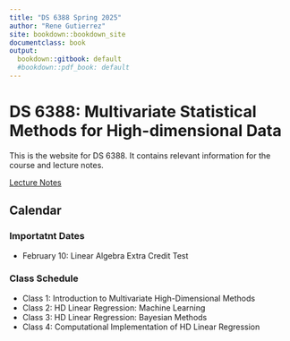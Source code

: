 ```yaml
---
title: "DS 6388 Spring 2025"
author: "Rene Gutierrez"
site: bookdown::bookdown_site
documentclass: book
output:
  bookdown::gitbook: default
  #bookdown::pdf_book: default
---
```


# DS 6388: Multivariate Statistical Methods for High-dimensional Data

This is the website for DS 6388. It contains relevant information for the course
and lecture notes.

[Lecture Notes](https://rene-gutierrez.github.io/ds_6388/)

## Calendar

### Importatnt Dates

* February 10: Linear Algebra Extra Credit Test

### Class Schedule

* Class 1: Introduction to Multivariate High-Dimensional Methods
* Class 2: HD Linear Regression: Machine Learning
* Class 3: HD Linear Regression: Bayesian Methods
* Class 4: Computational Implementation of HD Linear Regression

